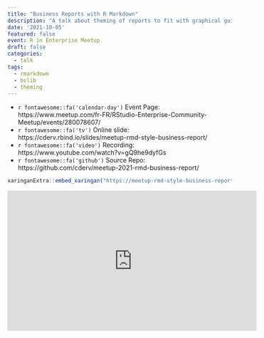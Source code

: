 ```yaml
---
title: "Business Reports with R Markdown"
description: "A talk about theming of reports to fit with graphical guidelines"
date: '2021-10-05'
featured: false
event: R in Enterprise Meetup
draft: false
categories:
  - talk
tags:
  - rmarkdown
  - bslib
  - theming
---
```


* `r fontawesome::fa('calendar-day')` Event Page: https://www.meetup.com/fr-FR/RStudio-Enterprise-Community-Meetup/events/280078607/
* `r fontawesome::fa('tv')` Online slide: https://cderv.rbind.io/slides/meetup-rmd-style-business-report/
* `r fontawesome::fa('video')` Recording: https://www.youtube.com/watch?v=gQ9he9dyfGs
* `r fontawesome::fa('github')` Source Repo: https://github.com/cderv/meetup-2021-rmd-business-report/

```r
xaringanExtra::embed_xaringan("https://meetup-rmd-style-business-report.netlify.app")
```

<iframe width="560" height="315" src="https://www.youtube-nocookie.com/embed/gQ9he9dyfGs" title="YouTube video player" frameborder="0" allow="accelerometer; autoplay; clipboard-write; encrypted-media; gyroscope; picture-in-picture" allowfullscreen></iframe>